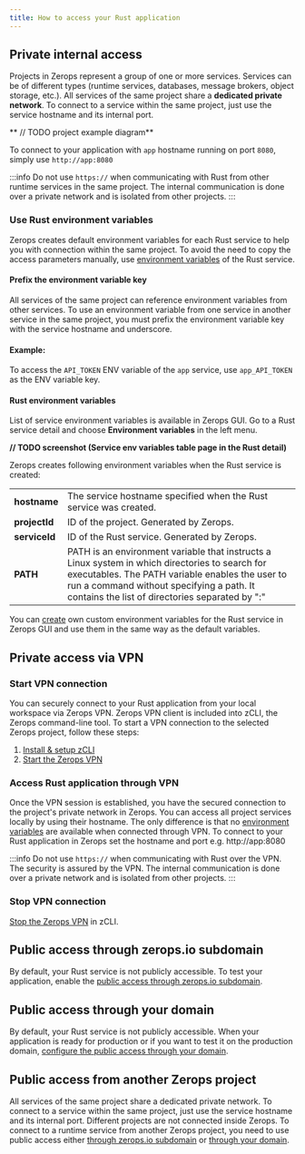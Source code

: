 ```yaml
---
title: How to access your Rust application
---
```


## Private internal access
Projects in Zerops represent a group of one or more services.
Services can be of different types (runtime services, databases, message brokers, object storage, etc.). All services of the same project share a **dedicated private network**. To connect to a service within the same project, just use the service hostname and its internal port.

** // TODO project example diagram**

To connect to your application with `app` hostname running on port `8080`, simply use `http://app:8080`

:::info
Do not use <code>https://</code> when communicating with Rust from other runtime services in the same project. The internal communication is done over a private network and is isolated from other projects.
:::

### Use Rust environment variables
Zerops creates default environment variables for each Rust service to help you with connection within the same project. To avoid the need to copy the access parameters manually, use [environment variables](/rust/how-to/env-variables#env-variable-restrictions) of the Rust service.

#### Prefix the environment variable key

All services of the same project can reference environment variables from other services. To use an environment variable from one service in another service in the same project, you must prefix the environment variable key with the service hostname and underscore.

#### Example:
To access the `API_TOKEN` ENV variable of the `app` service, use `app_API_TOKEN` as the ENV variable key.

#### Rust environment variables

List of service environment variables is available in Zerops GUI. Go to a Rust service detail and choose **Environment variables** in the left menu.

**// TODO screenshot (Service env variables table page in the Rust detail)**

Zerops creates following environment variables when the Rust service is created:

<table>
<tbody>
	<tr>
		<td><b>hostname</b></td>
        <td>The service hostname specified when the Rust service was created.</td>
    </tr>
    <tr>
		<td><b>projectId</b></td>
        <td>ID of the project. Generated by Zerops.</td>
    </tr>
    <tr>
		<td><b>serviceId</b></td>
        <td>ID of the Rust service. Generated by Zerops.</td>
    </tr>
    <tr>
		<td><b>PATH</b></td>
        <td>PATH is an environment variable that instructs a Linux system in which directories to search for executables. The PATH variable enables the user to run a command without specifying a path. It contains the list of directories separated by ":"</td>
    </tr>
</tbody>
</table>

You can [create](/rust/how-to/env-variables#set-env-variables-in-zerops-gui) own custom environment variables for the Rust service in Zerops GUI and use them in the same way as the default variables.

## Private access via VPN
### Start VPN connection
You can securely connect to your Rust application from your local workspace via Zerops VPN. Zerops VPN client is included into zCLI, the Zerops command-line tool. To start a VPN connection to the selected Zerops project, follow these steps:

1. [Install & setup zCLI](/references/cli/install)
2. [Start the Zerops VPN](/references/vpn#start-the-vpn)

### Access Rust application through VPN

Once the VPN session is established, you have the secured connection to the project's private network in Zerops. You can access all project services locally by using their hostname. The only difference is that no [environment variables](/rust/how-to/env-variables) are available when connected through VPN. To connect to your Rust application in Zerops set the hostname and port e.g. http://app:8080

:::info
Do not use <code>https://</code> when communicating with Rust over the VPN. The security is assured by the VPN. The internal communication is done over a private network and is isolated from other projects.
:::

### Stop VPN connection
[Stop the Zerops VPN](/references/vpn#stop-the-vpn) in zCLI.

## Public access through zerops.io subdomain
By default, your Rust service is not publicly accessible. To test your application, enable the [public access through zerops.io subdomain](/references/public-access#public-access-through-zeropsio-subdomain).

## Public access through your domain
By default, your Rust service is not publicly accessible. When your application is ready for production or if you want to test it on the production domain, [configure the public access through your domain](/references/public-access#public-access-through-your-domain).

## Public access from another Zerops project
All services of the same project share a dedicated private network. To connect to a service within the same project, just use the service hostname and its internal port. Different projects are not connected inside Zerops. To connect to a runtime service from another Zerops project, you need to use public access either [through zerops.io subdomain](/references/public-access#public-access-through-zeropsio-subdomain) or [through your domain](/references/public-access#public-access-through-your-domain).









